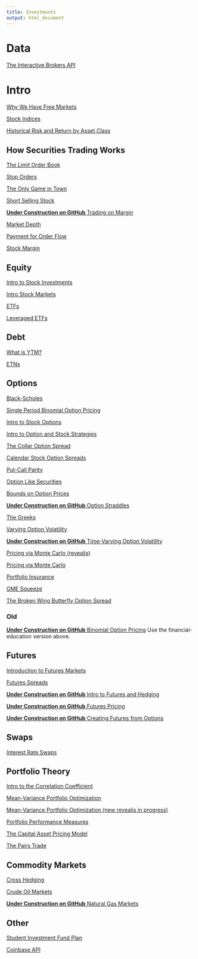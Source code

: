 ```yaml
---
title: Investments
output: html_document
---
```


# Data

[The Interactive Brokers API](https://financial-education.github.io/IB_API/)

# Intro

[Why We Have Free Markets](https://financial-education.github.io/why_we_have_free_markets)

[Stock Indices](https://financial-education.github.io/stock-indices/)

[Historical Risk and Return by Asset Class](https://financial-education.github.io/relative_performance_asset_classes/)

## How Securities Trading Works 

[The Limit Order Book](https://financial-education.github.io/5mf_limit-order-book/)

[Stop Orders](https://financial-education.github.io/stop_orders/)

[The Only Game in Town](https://financial-education.github.io/only_game_in_town/)

[Short Selling Stock](https://financial-education.github.io/short_selling_stock/)

[**Under Construction on GitHub** Trading on Margin](https://github.com/FinancialMarkets/5MinuteFinance/blob/master/Trading_and_Market_Structure/Margin/margin.Rmd)

[Market Depth](https://matt-brigida.github.io/fin_532_market_depth/)

[Payment for Order Flow](https://financial-education.github.io/payment_for_order_flow/)

[Stock Margin](https://financial-education.github.io/stock_margin/)

## Equity

[Intro to Stock Investments]()

[Intro Stock Markets]()

[ETFs]()

[Leveraged ETFs]()

## Debt

<!--- Duration and convexity are in the financial markets course-----
[Intro to Duration](https://financial-education.github.io/intro_to_duration/)

[Convexity]()
-->

[What is YTM?]()

[ETNs]()

## Options

[Black-Scholes](https://financial-education.github.io/black_scholes/)

[Single Period Binomial Option Pricing](https://financial-education.github.io/single_period_binomial_option_pricing)

[Intro to Stock Options]()

[Intro to Option and Stock Strategies]()

[The Collar Option Spread](https://financial-education.github.io/Collar_option_spread)

[Calendar Stock Option Spreads](https://financial-education.github.io/calendar_stock_option_spreads/)

[Put-Call Parity](https://financial-education.github.io/put_call_parity/)

[Option Like Securities](https://financial-education.github.io/option_like_securities/)

[Bounds on Option Prices](https://financial-education.github.io/bounds_on_option_prices/)

[**Under Construction on GitHub** Option Straddles](https://github.com/FinancialMarkets/5MinuteFinance/blob/master/Options/option_straddle/option_straddle.Rmd)

[The Greeks](https://financial-education.github.io/greeks) 

[Varying Option Volatility]()

[**Under Construction on GitHub** Time-Varying Option Volatility](https://github.com/FinancialMarkets/5MinuteFinance/blob/master/Options/time_varying_IV/stoch_vol.Rmd)

[Pricing via Monte Carlo (revealjs)](https://financial-education.github.io/intro_monte_carlo_methods_in_finance)

[Pricing via Monte Carlo]()

[Portfolio Insurance](https://financial-education.github.io/portfolio_insurance/)

[GME Squeeze](https://financial-education.github.io/GME_Squeeze/)

[The Broken Wing Butterfly Option Spread](https://financial-education.github.io/broken_wing_butterfly/)

### Old

[**Under Construction on GitHub** Binomial Option Pricing](https://github.com/FinancialMarkets/5MinuteFinance/blob/master/Options/binomial_option_pricing/binomial_option_pricing.Rmd) Use the financial-education version above.

## Futures

[Introduction to Futures Markets](https://financial-education.github.io/intro_futures_rtf/)

[Futures Spreads](https://financial-education.github.io/Futures_Spreads/)

[**Under Construction on GitHub** Intro to Futures and Hedging](https://github.com/FinancialMarkets/5MinuteFinance/blob/master/Derivatives/Futures_Intro/intro_futures.Rmd)

[**Under Construction on GitHub** Futures Pricing](https://github.com/FinancialMarkets/5MinuteFinance/blob/master/Derivatives/Pricing_Futures/pricing_futures.Rmd)

[**Under Construction on GitHub** Creating Futures from Options](https://github.com/FinancialMarkets/5MinuteFinance/blob/master/Options/creating_futures_with_options/creating_futures_with_options.Rmd)

## Swaps

[Interest Rate Swaps](https://financial-education.github.io/5mf_Interest_Rate_Swaps/)

## Portfolio Theory

[Intro to the Correlation Coefficient]()

[Mean-Variance Portfolio Optimization](https://brigida.shinyapps.io/port_theory_chap_3/)

[Mean-Variance Portfolio Optimization (new revealjs in progress)](https://matt-brigida.github.io/fin_532_markowitz/)

[Portfolio Performance Measures]()

[The Capital Asset Pricing Model]()

[The Pairs Trade]()

## Commodity Markets

[Cross Hedging](https://ztranche.com/cross_hedging)

[Crude Oil Markets]()

[**Under Construction on GitHub** Natural Gas Markets](https://github.com/FinancialMarkets/5MinuteFinance/blob/master/Commodities/nat_gas_markets/nat_gas_markets.Rmd)

## Other

[Student Investment Fund Plan](https://financial-education.github.io/Student_Investment_Fund_Plan/)

[Coinbase API](https://financial-education.github.io/coinbase_api/)
